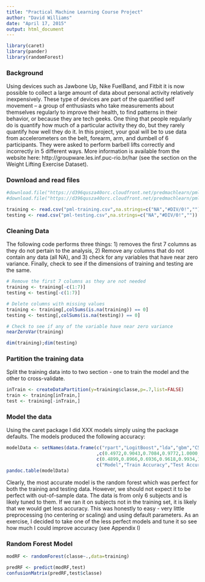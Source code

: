 ```yaml
---
title: "Practical Machine Learning Course Project"
author: "David Williams"
date: "April 17, 2015"
output: html_document
---
```

```r
library(caret)
library(pander)
library(randomForest)
```
### Background

Using devices such as Jawbone Up, Nike FuelBand, and Fitbit it is now possible to collect a large amount of data about personal activity relatively inexpensively. These type of devices are part of the quantified self movement – a group of enthusiasts who take measurements about themselves regularly to improve their health, to find patterns in their behavior, or because they are tech geeks. One thing that people regularly do is quantify how much of a particular activity they do, but they rarely quantify how well they do it. In this project, your goal will be to use data from accelerometers on the belt, forearm, arm, and dumbell of 6 participants. They were asked to perform barbell lifts correctly and incorrectly in 5 different ways. More information is available from the website here: http://groupware.les.inf.puc-rio.br/har (see the section on the Weight Lifting Exercise Dataset). 

### Download and read files
```r
#download.file("https://d396qusza40orc.cloudfront.net/predmachlearn/pml-training.csv",destfile="pml-training.csv",method="curl")
#download.file("https://d396qusza40orc.cloudfront.net/predmachlearn/pml-testing.csv",destfile="pml-testing.csv",method="curl")

training <- read.csv("pml-training.csv",na.strings=c("NA","#DIV/0!",""))
testing <- read.csv("pml-testing.csv",na.strings=c("NA","#DIV/0!",""))
```

### Cleaning Data
The following code performs three things: 1) removes the first 7 columns as they do not pertain to the analysis, 2)  Remove any columns that do not contain any data (all NA), and 3) check for any variables that have near zero variance.  Finally, check to see if the dimensions of training and testing are the same.

```r
# Remove the first 7 columns as they are not needed
training <- training[-c(1:7)]
testing <- testing[-c(1:7)]

# Delete columns with missing values
training <- training[,colSums(is.na(training)) == 0]
testing <- testing[,colSums(is.na(testing)) == 0]

# Check to see if any of the variable have near zero variance
nearZeroVar(training)

dim(training);dim(testing)
```


### Partition the training data
Split the training data into to two section - one to train the model and the other to cross-validate.
```r
inTrain <- createDataPartition(y=training$classe,p=.7,list=FALSE)
train <- training[inTrain,]
test <- training[-inTrain,]
```

###  Model the data
Using the caret package I did XXX models simply using the package defaults.  The models produced the following accuracy:
```r
modelData <- setNames(data.frame(c("rpart","LogitBoost","lda","gbm","C5.0","rf")
                                 ,c(0.4972,0.9043,0.7084,0.9772,1.0000,1.0000),
                                 c(0.4899,0.8966,0.6936,0.9618,0.9934,1.0000)),
                                 c("Model","Train Accuracy","Test Accuracy"))
pandoc.table(modelData)
```


Clearly, the most accurate model is the random forest which was perfect for both the training and testing data.  However, we should not expect it to be perfect with out-of-sample data.  The data is from only 6 subjects and is likely tuned to them.  If we ran it on subjects not in the training set, it is likely that we would get less accuracy.  This was honestly to easy - very little preprocessing (no centering or scaling) and using default parameters.  As an exercise, I decided to take one of the less perfect models and tune it so see how much I could improve accuracy (see Appendix I)

### Random Forest Model
```r
modRF <- randomForest(classe~.,data=training)

predRF <- predict(modRF,test)
confusionMatrix(predRF,test$classe)
```

